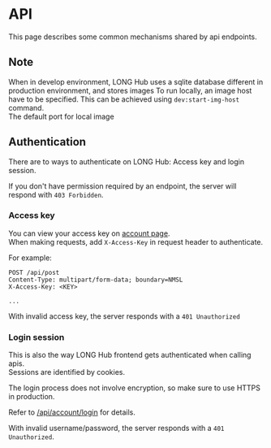 
# API

This page describes some common mechanisms shared by api endpoints.

## Note

When in develop environment, LONG Hub uses a sqlite database different in production environment, and stores images 
To run locally, an image host have to be specified. This can be achieved using `dev:start-img-host` command.  
The default port for local image


## Authentication

There are to ways to authenticate on LONG Hub: Access key and login session.  

If you don't have permission required by an endpoint, the server will respond with `403 Forbidden`.

### Access key

You can view your access key on [account page](/account).  
When making requests, add `X-Access-Key` in request header to authenticate.  

For example:

```http
POST /api/post
Content-Type: multipart/form-data; boundary=NMSL
X-Access-Key: <KEY>

...
```

With invalid access key, the server responds with a `401 Unauthorized`  

### Login session

This is also the way LONG Hub frontend gets authenticated when calling apis.  
Sessions are identified by cookies.  

The login process does not involve encryption, so make sure to use HTTPS in production.  

Refer to [/api/account/login](/doc/api/account/login) for details.  

With invalid username/password, the server responds with a `401 Unauthorized`.  